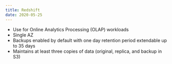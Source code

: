 ```yaml
---
title: Redshift
date: 2020-05-25
---
```


- Use for Online Analytics Processing (OLAP) workloads
- Single AZ
- Backups enabled by default with one day retention period extendable up to 35 days
- Maintains at least three copies of data (original, replica, and backup in S3)

